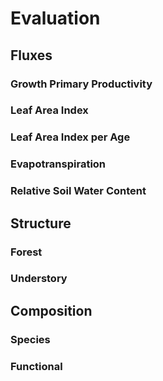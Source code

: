 # Evaluation

## Fluxes

### Growth Primary Productivity

### Leaf Area Index

### Leaf Area Index per Age

### Evapotranspiration

### Relative Soil Water Content

## Structure

### Forest

### Understory

## Composition

### Species

### Functional
